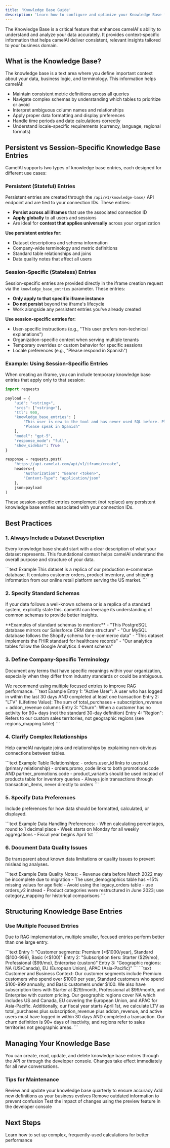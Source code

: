 ```yaml
---
title: 'Knowledge Base Guide'
description: 'Learn how to configure and optimize your Knowledge Base for better camelAI performance'
---
```


The Knowledge Base is a critical feature that enhances camelAI's ability to understand and analyze your data accurately. It provides context-specific information that helps camelAI deliver consistent, relevant insights tailored to your business domain.

## What is the Knowledge Base?

The knowledge base is a text area where you define important context about your data, business logic, and terminology. This information helps camelAI:

- Maintain consistent metric definitions across all queries
- Navigate complex schemas by understanding which tables to prioritize or avoid
- Interpret ambiguous column names and relationships
- Apply proper data formatting and display preferences
- Handle time periods and date calculations correctly
- Understand locale-specific requirements (currency, language, regional formats)

## Persistent vs Session-Specific Knowledge Base Entries

CamelAI supports two types of knowledge base entries, each designed for different use cases:

### Persistent (Stateful) Entries

Persistent entries are created through the `/api/v1/knowledge-base/` API endpoint and are tied to your connection IDs. These entries:

- **Persist across all iframes** that use the associated connection ID
- **Apply globally** to all users and sessions
- Are ideal for **context that applies universally** across your organization

**Use persistent entries for:**
- Dataset descriptions and schema information
- Company-wide terminology and metric definitions
- Standard table relationships and joins
- Data quality notes that affect all users

### Session-Specific (Stateless) Entries

Session-specific entries are provided directly in the iframe creation request via the `knowledge_base_entries` parameter. These entries:

- **Only apply to that specific iframe instance**
- **Do not persist** beyond the iframe's lifecycle
- Work alongside any persistent entries you've already created

**Use session-specific entries for:**
- User-specific instructions (e.g., "This user prefers non-technical explanations")
- Organization-specific context when serving multiple tenants
- Temporary overrides or custom behavior for specific sessions
- Locale preferences (e.g., "Please respond in Spanish")

### Example: Using Session-Specific Entries

When creating an iframe, you can include temporary knowledge base entries that apply only to that session:

```python
import requests

payload = {
    "uid": "<string>",
    "srcs": ["<string>"],
    "ttl": 900,
    "knowledge_base_entries": [
        "This user is new to the tool and has never used SQL before. Please keep answers non-technical",
        "Please speak in Spanish"
    ],
    "model": "gpt-5",
    "response_mode": "full",
    "show_sidebar": True
}

response = requests.post(
    "https://api.camelai.com/api/v1/iframe/create",
    headers={
        "Authorization": "Bearer <token>",
        "Content-Type": "application/json"
    },
    json=payload
)
```

These session-specific entries complement (not replace) any persistent knowledge base entries associated with your connection IDs.

## Best Practices

### 1. Always Include a Dataset Description

Every knowledge base should start with a clear description of what your dataset represents. This foundational context helps camelAI understand the overall purpose and structure of your data.

<CodeGroup>
```text Example
This dataset is a replica of our production e-commerce database. 
It contains customer orders, product inventory, and shipping information 
from our online retail platform serving the US market.
```
</CodeGroup>

### 2. Specify Standard Schemas

If your data follows a well-known schema or is a replica of a standard system, explicitly state this. camelAI can leverage its understanding of common schemas to provide better insights.

<Note>
**Examples of standard schemas to mention:**
- "This PostgreSQL database mirrors our Salesforce CRM data structure"
- "Our MySQL database follows the Shopify schema for e-commerce data"
- "This dataset implements the FHIR standard for healthcare records"
- "Our analytics tables follow the Google Analytics 4 event schema"
</Note>

### 3. Define Company-Specific Terminology

Document any terms that have specific meanings within your organization, especially when they differ from industry standards or could be ambiguous. 

<Warning>
We recommend using multiple focused entries to improve RAG performance.
</Warning>

<CodeGroup>
```text Example
Entry 1: "Active User": A user who has logged in within the last 30 days AND completed at least one transaction
Entry 2: "LTV" (Lifetime Value): The sum of total_purchases + subscription_revenue + addon_revenue columns
Entry 3: "Churn": When a customer has no activity for 90+ days (not the standard 30-day definition)
Entry 4: "Region": Refers to our custom sales territories, not geographic regions (see regions_mapping table)
```
</CodeGroup>

### 4. Clarify Complex Relationships

Help camelAI navigate joins and relationships by explaining non-obvious connections between tables.

<CodeGroup>
```text Example
Table Relationships:
- orders.user_id links to users.id (primary relationship)
- orders.promo_code links to both promotions.code AND partner_promotions.code
- product_variants should be used instead of products table for inventory queries
- Always join transactions through transaction_items, never directly to orders
```
</CodeGroup>

### 5. Specify Data Preferences

Include preferences for how data should be formatted, calculated, or displayed.

<CodeGroup>
```text Example
Data Handling Preferences:
- When calculating percentages, round to 1 decimal place
- Week starts on Monday for all weekly aggregations
- Fiscal year begins April 1st
```
</CodeGroup>

### 6. Document Data Quality Issues

Be transparent about known data limitations or quality issues to prevent misleading analyses.

<CodeGroup>
```text Example
Data Quality Notes:
- Revenue data before March 2022 may be incomplete due to migration
- The user_demographics table has ~15% missing values for age field
- Avoid using the legacy_orders table - use orders_v2 instead
- Product categories were restructured in June 2023; use category_mapping for historical comparisons
```
</CodeGroup>

## Structuring Knowledge Base Entries

### Use Multiple Focused Entries

Due to RAG implementation, multiple smaller, focused entries perform better than one large entry. 

<Tabs>
<Tab title="✅ Good Practice">
```text
Entry 1: "Customer segments: Premium (>$1000/year), Standard ($100-999), Basic (<$100)"
Entry 2: "Subscription tiers: Starter ($29/mo), Professional ($99/mo), Enterprise (custom)"
Entry 3: "Geographic regions: NA (US/Canada), EU (European Union), APAC (Asia-Pacific)"
```
</Tab>
<Tab title="❌ Poor Practice">
```text
Customer and Business Context: Our customer segments include Premium customers who spend over $1000 per year, Standard customers who spend $100-999 annually,
and Basic customers under $100. We also have subscription tiers with Starter at $29/month, Professional at $99/month, and Enterprise with custom pricing. 
Our geographic regions cover NA which includes US and Canada, EU covering the European Union, and APAC for Asia-Pacific. Additionally, our fiscal year 
starts April 1st, we calculate LTV as total_purchases plus subscription_revenue plus addon_revenue, and active users must have logged in within 30 days AND
completed a transaction. Our churn definition is 90+ days of inactivity, and regions refer to sales territories not geographic areas.
```
</Tab>
</Tabs>

## Managing Your Knowledge Base

You can create, read, update, and delete knowledge base entries through the API or through the developer console. Changes take effect immediately for all new conversations.

### Tips for Maintenance

<CardGroup cols={2}>
<Card title="Regular Reviews" icon="calendar">
Review and update your knowledge base quarterly to ensure accuracy
</Card>
<Card title="Stay Current" icon="arrow-trend-up">
Add new definitions as your business evolves
</Card>
<Card title="Clean Up" icon="trash">
Remove outdated information to prevent confusion
</Card>
<Card title="Test Changes" icon="flask">
Test the impact of changes using the preview feature in the developer console
</Card>
</CardGroup>

## Next Steps

<Card title="Configure Reference Queries" icon="arrow-right" href="/dev_api/reference-query-guide">
Learn how to set up complex, frequently-used calculations for better performance
</Card>
